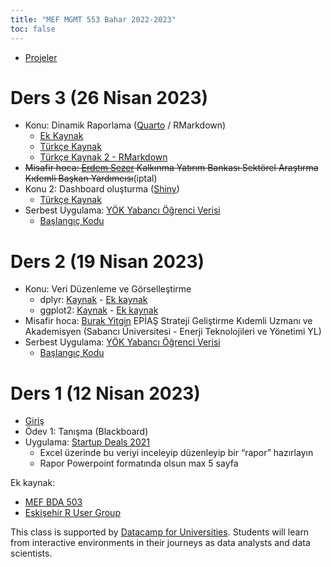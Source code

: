 ```yaml
---
title: "MEF MGMT 553 Bahar 2022-2023"
toc: false
---
```


+ [Projeler](./proje.html)

# Ders 3 (26 Nisan 2023)

+ Konu: Dinamik Raporlama ([Quarto](https://quarto.org/docs/guide/) / RMarkdown)
    + [Ek Kaynak](https://www.youtube.com/watch?v=yvi5uXQMvu4)
    + [Türkçe Kaynak](https://medium.com/@mustafacavus/quarto-yeni-nesil-dinamik-r-python-ve-julia-raporlama-arac%C4%B1-3d6705e61c37)
    + [Türkçe Kaynak 2 - RMarkdown](https://www.datasciencearth.com/r-markdown-ile-dinamik-raporlama/)
+ ~~Misafir hoca: [Erdem Sezer](https://www.linkedin.com/in/sezererdem/) Kalkınma Yatırım Bankası Sektörel Araştırma Kıdemli Başkan Yardımcısı~~(iptal)
+ Konu 2: Dashboard oluşturma ([Shiny](https://shiny.rstudio.com/))
    + [Türkçe Kaynak](https://www.youtube.com/watch?v=uLpmMD_PJEM)
+ Serbest Uygulama: [YÖK Yabancı Öğrenci Verisi](https://github.com/berkorbay/datasets/raw/master/foreign_students/foreign_students_by_nationality_2021_2022.xlsx) 
    + [Başlangıç Kodu](https://gist.github.com/berkorbay/f394bf2ea8775cf7b5316aeafd27c482#file-foreign_students_report_starter_code-qmd)


# Ders 2 (19 Nisan 2023)

+ Konu: Veri Düzenleme ve Görselleştirme
    + dplyr: [Kaynak](https://berkorbay.github.io/book-of-eda/dplyr.html) - [Ek kaynak](https://www.youtube.com/watch?v=bzrP5bOIyYI)
    + ggplot2: [Kaynak](https://berkorbay.github.io/book-of-eda/ggplot2.html) - [Ek kaynak](https://www.youtube.com/watch?v=QB8OXAzL8QE)
+ Misafir hoca: [Burak Yitgin](https://www.linkedin.com/in/burakyitgin/) EPİAŞ Strateji Geliştirme Kıdemli Uzmanı ve Akademisyen (Sabancı Üniversitesi - Enerji Teknolojileri ve Yönetimi YL)
+ Serbest Uygulama: [YÖK Yabancı Öğrenci Verisi](https://github.com/berkorbay/datasets/raw/master/foreign_students/foreign_students_by_nationality_2021_2022.xlsx) 
    + [Başlangıç Kodu](https://gist.github.com/berkorbay/f394bf2ea8775cf7b5316aeafd27c482#file-foreign_students_starter_code-r)
    

# Ders 1 (12 Nisan 2023)

+ [Giriş](./intro.html)
+ Ödev 1: Tanışma (Blackboard)
+ Uygulama: [Startup Deals 2021](https://github.com/berkorbay/datasets/raw/master/startup_deals/startup_deals_2021.xlsx)
    + Excel üzerinde bu veriyi inceleyip düzenleyip bir "rapor" hazırlayın
    + Rapor Powerpoint formatında olsun max 5 sayfa

Ek kaynak:

+ [MEF BDA 503](https://mef-bda503.github.io/fall22/)
+ [Eskişehir R User Group](https://www.youtube.com/@eskisehirrusergroup2103)


This class is supported by [Datacamp for Universities](https://www.datacamp.com/universities#classroom-form). Students will learn from interactive environments in their journeys as data analysts and data scientists.